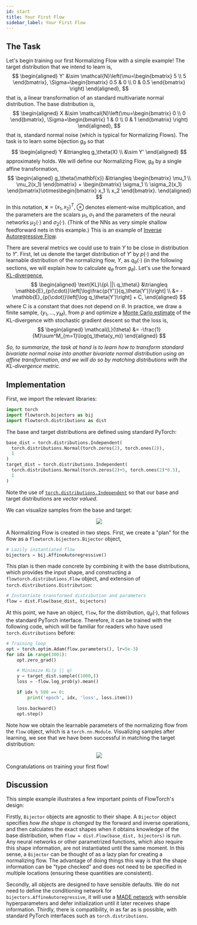 ```yaml
---
id: start
title: Your First Flow
sidebar_label: Your First Flow
---
```


## The Task
Let's begin training our first Normalizing Flow with a simple example! The target distribution that we intend to learn is,
$$
\begin{aligned}
  Y' &\sim \mathcal{N}\left(\mu=\begin{bmatrix}
   5 \\
   5
\end{bmatrix}, \Sigma=\begin{bmatrix}
   0.5 & 0 \\
   0 & 0.5
\end{bmatrix} \right)
\end{aligned},
$$
that is, a linear transformation of an standard multivariate normal distribution. The base distribution is,
$$
\begin{aligned}
  X &\sim \mathcal{N}\left(\mu=\begin{bmatrix}
   0 \\
   0
\end{bmatrix}, \Sigma=\begin{bmatrix}
   1 & 0 \\
   0 & 1
\end{bmatrix} \right)
\end{aligned},
$$
that is, standard normal noise (which is typical for Normalizing Flows). The task is to learn some bijection $g_\theta$ so that
$$
\begin{aligned}
  Y &\triangleq g_\theta(X) \\
  &\sim Y'
\end{aligned}
$$
approximately holds. We will define our Normalizing Flow, $g_\theta$ by a single affine transformation,
$$
\begin{aligned}
  g_\theta(\mathbf{x}) &\triangleq \begin{bmatrix}
   \mu_1 \\
   \mu_2(x_1)
\end{bmatrix} + \begin{bmatrix}
   \sigma_1 \\
   \sigma_2(x_1)
\end{bmatrix}\otimes\begin{bmatrix}
   x_1 \\
   x_2
\end{bmatrix}.
\end{aligned}
$$
In this notation, $\mathbf{x}=(x_1,x_2)^T$, $\otimes$ denotes element-wise multiplication, and the parameters are the scalars $\mu_1,\sigma_1$ and the parameters of the neural networks $\mu_2(\cdot)$ and $\sigma_2(\cdot)$. (Think of the NNs as very simple shallow feedforward nets in this example.) This is an example of [Inverse Autoregressive Flow](/dev/bibliography#kingma2016improving).

There are several metrics we could use to train $Y$ to be close in distribution to $Y'$. First, let us denote the target distribution of $Y'$ by $p(\cdot)$ and the learnable distribution of the normalizing flow, $Y$, as $q_\theta(\cdot)$ (in the following sections, we will explain how to calculate $q_\theta$ from $g_\theta$). Let's use the forward [KL-divergence](https://en.wikipedia.org/wiki/Kullback%E2%80%93Leibler_divergence),
$$
\begin{aligned}
\text{KL}\{p\ ||\ q_\theta\} &\triangleq \mathbb{E}_{p(\cdot)}\left[\log\frac{p(Y')}{q_\theta(Y')}\right] \\
&= -\mathbb{E}_{p(\cdot)}\left[\log q_\theta(Y')\right] + C,
\end{aligned}
$$
where C is a constant that does not depend on $\theta$. In practice, we draw a finite sample, $\{y_1,\ldots,y_M\}$, from $p$ and optimize a [Monte Carlo estimate](https://en.wikipedia.org/wiki/Monte_Carlo_integration) of the KL-divergence with stochastic gradient descent so that the loss is,
$$
\begin{aligned}
   \mathcal{L}(\theta) &= -\frac{1}{M}\sum^M_{m=1}\log(q_\theta(y_m))
\end{aligned}
$$

*So, to summarize, the task at hand is to learn how to transform standard bivariate normal noise into another bivariate normal distribution using an affine transformation, and we will do so by matching distributions with the KL-divergence metric.*

## Implementation
First, we import the relevant libraries:
```python
import torch
import flowtorch.bijectors as bij
import flowtorch.distributions as dist
```
The base and target distributions are defined using standard PyTorch:
```python
base_dist = torch.distributions.Independent(
  torch.distributions.Normal(torch.zeros(2), torch.ones(2)), 
  1
)
target_dist = torch.distributions.Independent(
  torch.distributions.Normal(torch.zeros(2)+5, torch.ones(2)*0.5),
  1
)
```
Note the use of [`torch.distributions.Independent`](https://pytorch.org/docs/stable/distributions.html#independent) so that our base and target distributions are *vector valued*.

We can visualize samples from the base and target:
<p align="center">
<img src="/img/bivariate-normal-frame-0.svg" />
</p>

A Normalizing Flow is created in two steps. First, we create a "plan" for the flow as a `flowtorch.bijectors.Bijector` object,
```python
# Lazily instantiated flow
bijectors = bij.AffineAutoregressive()
```
This plan is then made concrete by combining it with the base distributions, which provides the input shape, and constructing a `flowtorch.distributions.Flow` object, and extension of `torch.distributions.Distribution`:
```python
# Instantiate transformed distribution and parameters
flow = dist.Flow(base_dist, bijectors)
```
At this point, we have an object, `flow`, for the distribution, $q_\theta(\cdot)$, that follows the standard PyTorch interface. Therefore, it can be trained with the following code, which will be familiar for readers who have used `torch.distributions` before:
```python
# Training loop
opt = torch.optim.Adam(flow.parameters(), lr=5e-3)
for idx in range(3001):
    opt.zero_grad()

    # Minimize KL(p || q)
    y = target_dist.sample((1000,))
    loss = -flow.log_prob(y).mean()

    if idx % 500 == 0:
        print('epoch', idx, 'loss', loss.item())

    loss.backward()
    opt.step()
```
Note how we obtain the learnable parameters of the normalizing flow from the `flow` object, which is a `torch.nn.Module`. Visualizing samples after learning, we see that we have been successful in matching the target distribution:
<p align="center">
<img src="/img/bivariate-normal-frame-5.svg" />
</p>
Congratulations on training your first flow!

## Discussion

This simple example illustrates a few important points of FlowTorch's design:

Firstly, `Bijector` objects are agnostic to their shape. A `Bijector` object specifies *how the shape is changed* by the forward and inverse operations, and then calculates the exact shapes when it obtains knowledge of the base distribution, when `flow = dist.Flow(base_dist, bijectors)` is run. Any neural networks or other parametrized functions, which also require this shape information, are not instantiated until the same moment. In this sense, a `Bijector` can be thought of as a lazy plan for creating a normalizing flow. The advantage of doing things this way is that the shape information can be "type checked" and does not need to be specified in multiple locations (ensuring these quantities are consistent).

Secondly, all objects are designed to have sensible defaults. We do not need to define the conditioning network for `bijectors.AffineAutoregressive`, it will use a [MADE network](/dev/bibliography#germain2015made) with sensible hyperparameters and defer initialization until it later receives shape information. Thirdly, there is compatibility, in as far as is possible, with standard PyTorch interfaces such as `torch.distributions`.
